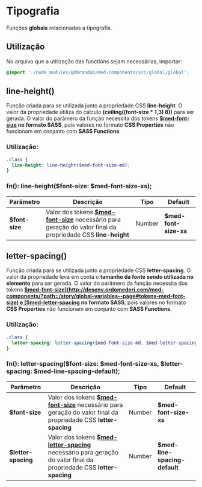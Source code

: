 
<Meta title="global/functions/Tipografia" />

# Tipografia

Funções **globais** relacionadas a tipografia.

## Utilização

No arquivo que a utilização das functions sejam necessárias, importar:

``` scss
@import './node_modules/@mbrandao/med-components/src/global/global';
```

## line-height()

Função criada para se utilizada junto a propriedade CSS **line-height**. O valor da propriedade utiliza do cálculo
**(ceiling((font-size \* 1,3) 8))** para ser gerada. O valor do parâmero da função necessita dos tokens
**[$med-font-size](http://desenv.ordomederi.com/med-components/?path=/story/global-variables--page#tokens-med-font-size) no formato SASS**,
pois valores no formato **CSS Properties** não funcionam em conjunto com **SASS Functions**.

### Utilização:

```scss
.class {
  line-height: line-height($med-font-size-md);
}
```

### fn(): line-height($font-size: $med-font-size-xs);

| Parâmetro      | Descrição                                                                                                                                                                                                             | Tipo   | Default               |
| -------------- | --------------------------------------------------------------------------------------------------------------------------------------------------------------------------------------------------------------------- | ------ | --------------------- |
| **$font-size** | Valor dos tokens **[$med-font-size](http://desenv.ordomederi.com/med-components/?path=/story/global-variables--page#tokens-med-font-size)** necessário para geração do valor final da propriedade CSS **line-height** | Number | **$med-font-size-xs** |

## letter-spacing()

Função criada para se utilizada junto a propriedade CSS **letter-spacing**. O valor da propriedade leva em conta o **tamanho da fonte sendo utilizada no elemento**  para ser gerada. O valor do parâmero da função necessita
dos tokens **[$med-font-size](http://desenv.ordomederi.com/med-components/?path=/story/global-variables--page#tokens-med-font-size) e [$med-letter-spacing](http://desenv.ordomederi.com/med-components/?path=/story/global-variables--page#tokens-med-letter-spacing) no formato SASS**,
pois valores no formato **CSS Properties** não funcionam em conjunto com **SASS Functions**.

### Utilização:

```scss
.class {
  letter-spacing: letter-spacing($med-font-size-md, $med-letter-spacing-medium);
}
```

### fn(): letter-spacing($font-size: $med-font-size-xs, $letter-spacing: $med-line-spacing-default);

| Parâmetro           | Descrição                                                                                                                                                                                                                          | Tipo   | Default                       |
| ------------------- | ---------------------------------------------------------------------------------------------------------------------------------------------------------------------------------------------------------------------------------- | ------ | ----------------------------- |
| **$font-size**      | Valor dos tokens **[$med-font-size](http://desenv.ordomederi.com/med-components/?path=/story/global-variables--page#tokens-med-font-size)** necessário para geração do valor final da propriedade CSS **letter-spacing**           | Number | **$med-font-size-xs**         |
| **$letter-spacing** | Valor dos tokens **[$med-letter-spacing](http://desenv.ordomederi.com/med-components/?path=/story/global-variables--page#tokens-med-letter-spacing)** necessário para geração do valor final da propriedade CSS **letter-spacing** | Number | **$med-line-spacing-default** |
